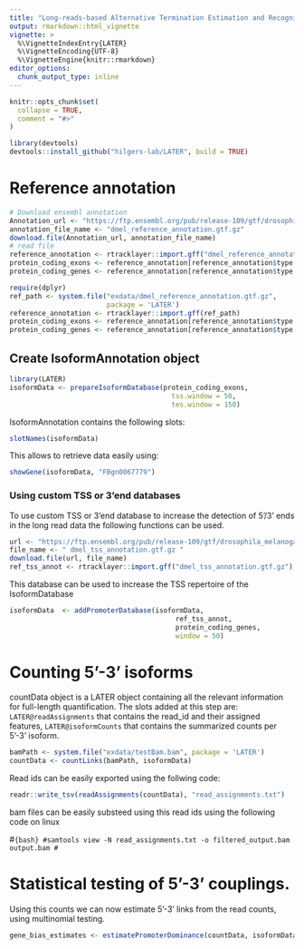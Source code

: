 ```yaml
---
title: "Long-reads-based Alternative Termination Estimation and Recognition (LATER)"
output: rmarkdown::html_vignette
vignette: >
  %\VignetteIndexEntry{LATER}
  %\VignetteEncoding{UTF-8}
  %\VignetteEngine{knitr::rmarkdown}
editor_options: 
  chunk_output_type: inline
---
```


```r
knitr::opts_chunk$set(
  collapse = TRUE,
  comment = "#>"
)
```


```r
library(devtools)
devtools::install_github("hilgers-lab/LATER", build = TRUE)
```


# Reference annotation

```r
# Download ensembl annotation 
Annotation_url <- "https://ftp.ensembl.org/pub/release-109/gtf/drosophila_melanogaster/Drosophila_melanogaster.BDGP6.32.109.gtf.gz"
annotation_file_name <- "dmel_reference_annotation.gtf.gz"
download.file(Annotation_url, annotation_file_name)
# read file 
reference_annotation <- rtracklayer::import.gff("dmel_reference_annotation.gtf.gz")
protein_coding_exons <- reference_annotation[reference_annotation$type == "exon" & reference_annotation$gene_biotype == "protein_coding"]
protein_coding_genes <- reference_annotation[reference_annotation$type == "gene" & reference_annotation$gene_biotype == "protein_coding"]
```


```r
require(dplyr)
ref_path <- system.file("exdata/dmel_reference_annotation.gtf.gz", 
                        package = 'LATER')
reference_annotation <- rtracklayer::import.gff(ref_path)
protein_coding_exons <- reference_annotation[reference_annotation$type == "exon" & reference_annotation$gene_biotype == "protein_coding"]
protein_coding_genes <- reference_annotation[reference_annotation$type == "gene" & reference_annotation$gene_biotype == "protein_coding"]
```


## Create IsoformAnnotation object 

```r
library(LATER)
isoformData <- prepareIsoformDatabase(protein_coding_exons, 
                                        tss.window = 50, 
                                        tes.window = 150)
```

IsoformAnnotation contains the following slots:
```r
slotNames(isoformData)
```

This allows to retrieve data easily using: 
```r
showGene(isoformData, "FBgn0067779")
```

### Using custom TSS or 3'end databases 

To use custom TSS or 3'end database to increase the detection of 5'/3' ends in the long read data the following functions can be used. 

```r
url <- "https://ftp.ensembl.org/pub/release-109/gtf/drosophila_melanogaster/Drosophila_melanogaster.BDGP6.32.109.gtf.gz"
file_name <- " dmel_tss_annotation.gtf.gz "
download.file(url, file_name)
ref_tss_annot <- rtracklayer::import.gff("dmel_tss_annotation.gtf.gz")
```

This database can be used to increase the TSS repertoire of the IsoformDatabase 

```r
isoformData  <- addPromoterDatabase(isoformData, 
                                         ref_tss_annot, 
                                         protein_coding_genes, 
                                         window = 50)
```

# Counting 5'-3' isoforms 

countData object is a LATER object containing all the relevant information for full-length quantification. The slots added at this step are: `LATER@readAssignments` that contains the read_id and their assigned features, `LATER@isoformCounts` that contains the summarized counts per 5'-3' isoform. 

```r
bamPath <- system.file("exdata/testBam.bam", package = 'LATER')
countData <- countLinks(bamPath, isoformData)
```

Read ids can be easily exported using the follwing code: 

```r
readr::write_tsv(readAssignments(countData), "read_assignments.txt")
```

bam files can be easily substeed using this read ids using the following code on linux

#```{bash}
#samtools view -N read_assignments.txt -o filtered_output.bam output.bam
#```

# Statistical testing of 5’-3’ couplings. 

Using this counts we can now estimate 5’-3’ links from the read counts, using multinomial testing. 

```r
gene_bias_estimates <- estimatePromoterDominance(countData, isoformData, method="fisher")
```







